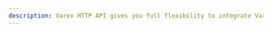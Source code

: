 ```yaml
---
description: Varex HTTP API gives you full flexibility to integrate Varex into your existing systems.
---
```



<div className="h-screen overflow-y-auto overflow-hidden bg-white">
  <RedocStandalone
    specUrl="https://cloud.varex.ai/openapi-server.yml"
    options={{
      schemaExpansionLevel: 100,
    }}
/>

</div>